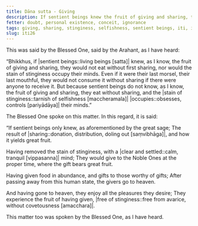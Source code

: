 ```yaml
---
title: Dāna sutta - Giving
description: If sentient beings knew the fruit of giving and sharing, they would not eat without first sharing, nor would the stain of stinginess occupy their minds.
fetter: doubt, personal existence, conceit, ignorance
tags: giving, sharing, stinginess, selfishness, sentient beings, iti, iti1-27
slug: iti26
---
```


This was said by the Blessed One, said by the Arahant, as I have heard:

“Bhikkhus, if |sentient beings::living beings [satta]| knew, as I know, the fruit of giving and sharing, they would not eat without first sharing, nor would the stain of stinginess occupy their minds. Even if it were their last morsel, their last mouthful, they would not consume it without sharing if there were anyone to receive it. But because sentient beings do not know, as I know, the fruit of giving and sharing, they eat without sharing, and the |stain of stinginess::tarnish of selfishness [maccheramala]| |occupies::obsesses, controls [pariyādāya]| their minds.”

The Blessed One spoke on this matter. In this regard, it is said:

“If sentient beings only knew,
as aforementioned by the great sage;
The result of |sharing::donation, distribution, doling out [saṃvibhāga]|,
and how it yields great fruit.

Having removed the stain of stinginess,
with a |clear and settled::calm, tranquil [vippasanna]| mind;
They would give to the Noble Ones at the proper time,
where the gift bears great fruit.

Having given food in abundance,
and gifts to those worthy of gifts;
After passing away from this human state,
the givers go to heaven.

And having gone to heaven,
they enjoy all the pleasures they desire;
They experience the fruit of having given,
|free of stinginess::free from avarice, without covetousness [amacchara]|.

This matter too was spoken by the Blessed One, as I have heard.